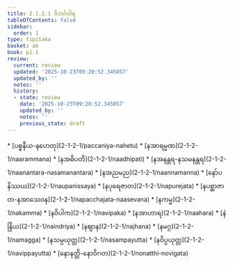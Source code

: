 ```yaml
---
title: 2.1.2.1 ဝိဘင်္ဂဝါရ
tableOfContents: false
sidebar:
  order: 1
type: tipitaka
basket: ab
book: p1-1
review:
  current: review
  updated: '2025-10-23T09:20:52.345057'
  updated_by: ''
  notes: ''
  history:
  - state: review
    date: '2025-10-23T09:20:52.345057'
    updated_by: ''
    notes: ''
    previous_state: draft
---
```



<ReviewStatus review={frontmatter.review} showDetails={true} />

<HypothesisAnnotation frontmatter={frontmatter} />

<DynamicBreadcrumb />



<TableOfContents book="p1-1" section="2.1.2.1">
* [ပစ္စနီယ-နဟေတု](2-1-2-1/paccaniya-nahetu)
* [နအာရမ္မဏ](2-1-2-1/naarammana)
* [နအဓိပတိ](2-1-2-1/naadhipati)
* [နအနန္တရ-နသမနန္တရ](2-1-2-1/naanantara-nasamanantara)
* [နအညမည](2-1-2-1/naannamanna)
* [နော်ပနိဿယ](2-1-2-1/naupanissaya)
* [နပုရေဇာတ](2-1-2-1/napurejata)
* [နပစ္ဆာဇာတ-နအာသေဝန](2-1-2-1/napacchajata-naasevana)
* [နကမ္မ](2-1-2-1/nakamma)
* [နဝိပါက](2-1-2-1/navipaka)
* [နအာဟာရ](2-1-2-1/naahara)
* [နဲန္ဒြိယ](2-1-2-1/naindriya)
* [နဈာန](2-1-2-1/najhana)
* [နမဂ္ဂ](2-1-2-1/namagga)
* [နသမ္ပယုတ္တ](2-1-2-1/nasampayutta)
* [နဝိပ္ပယုတ္တ](2-1-2-1/navippayutta)
* [နောနတ္ထိ-နောဝိဂတ](2-1-2-1/nonatthi-novigata)
</TableOfContents>
